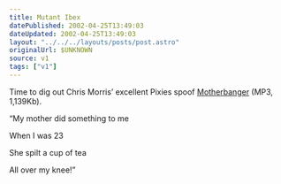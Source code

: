 ```yaml
---
title: Mutant Ibex
datePublished: 2002-04-25T13:49:03
dateUpdated: 2002-04-25T13:49:03
layout: "../../../layouts/posts/post.astro"
originalUrl: $UNKNOWN
source: v1
tags: ["v1"]
---
```


Time to dig out Chris Morris&#8217; excellent Pixies spoof [Motherbanger][1] (MP3, 1,139Kb).

&#8220;My mother did something to me

When I was 23

She spilt a cup of tea

All over my knee!&#8221;

[1]: http://www.cookdandbombd.com/mp3/motherbanger.mp3 "Chris Morris' Pixies spoof Motherbanger MP3 at Cookdandbombd"
